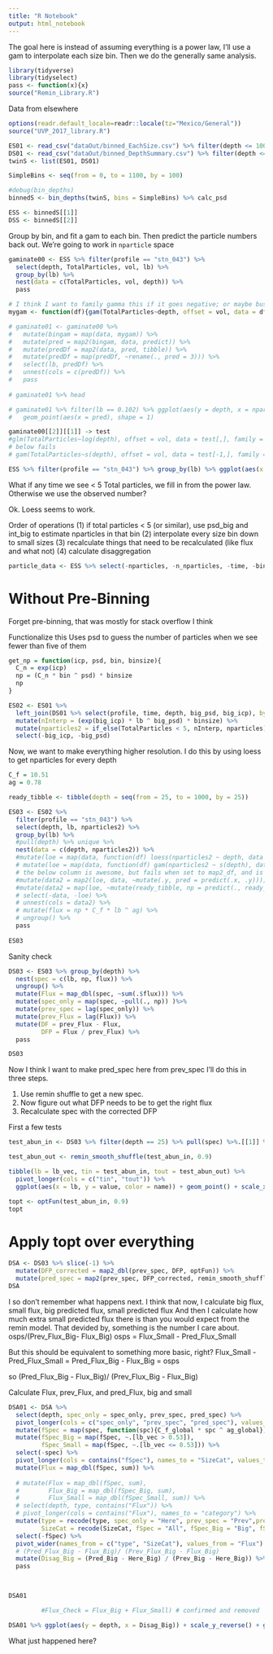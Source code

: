 ```yaml
---
title: "R Notebook"
output: html_notebook
---
```


The goal here is instead of assuming everything is a power law, I'll use a gam to interpolate each size bin.
Then we do the generally same analysis.

```r
library(tidyverse)
library(tidyselect)
pass <- function(x){x}
source("Remin_Library.R")
```

Data from elsewhere
```r
options(readr.default_locale=readr::locale(tz="Mexico/General"))
source("UVP_2017_library.R")

ES01 <- read_csv("dataOut/binned_EachSize.csv") %>% filter(depth <= 1000)
DS01 <- read_csv("dataOut/binned_DepthSummary.csv") %>% filter(depth <= 1000)
twinS <- list(ES01, DS01)
```

```r
SimpleBins <- seq(from = 0, to = 1100, by = 100)

#debug(bin_depths)
binnedS <- bin_depths(twinS, bins = SimpleBins) %>% calc_psd

ESS <- binnedS[[1]]
DSS <- binnedS[[2]]
```

Group by bin, and fit a gam to each bin.
Then predict the particle numbers back out.
We're going to work in `nparticle` space

```r
gaminate00 <- ESS %>% filter(profile == "stn_043") %>%
  select(depth, TotalParticles, vol, lb) %>%
  group_by(lb) %>% 
  nest(data = c(TotalParticles, vol, depth)) %>%
  pass

# I think I want to family gamma this if it goes negative; or maybe bust poisson back out
mygam <- function(df){gam(TotalParticles~depth, offset = vol, data = df, family = "poisson")} 

# gaminate01 <- gaminate00 %>% 
#   mutate(bingam = map(data, mygam)) %>%
#   mutate(pred = map2(bingam, data, predict)) %>%
#   mutate(predDf = map2(data, pred, tibble)) %>%
#   mutate(predDf = map(predDf, ~rename(., pred = 3))) %>%
#   select(lb, predDf) %>%
#   unnest(cols = c(predDf)) %>%
#   pass
  
# gaminate01 %>% head
```

```r
# gaminate01 %>% filter(lb == 0.102) %>% ggplot(aes(y = depth, x = nparticles)) + geom_point() + scale_y_reverse() +
#   geom_point(aes(x = pred), shape = 1)
```

```r
gaminate00[[2]][[1]] -> test
#glm(TotalParticles~log(depth), offset = vol, data = test[,], family = "poisson")
# below fails
# gam(TotalParticles~s(depth), offset = vol, data = test[-1,], family = poisson)
```

```r
ESS %>% filter(profile == "stn_043") %>% group_by(lb) %>% ggplot(aes(x = TotalParticles, y = depth, col = log(lb), group = lb)) + scale_y_reverse() + geom_point() + scale_x_log10() + scale_color_viridis_c() + geom_path() + geom_vline(xintercept = 5)
```

What if any time we see < 5 Total particles, we fill in from the power law. Otherwise we use the observed number?

Ok. Loess seems to work.

Order of operations
(1) if total particles < 5 (or similar), use psd_big and int_big to estimate nparticles in that bin
(2) interpolate every size bin down to small sizes
(3) recalculate things that need to be recalculated (like flux and what not)
(4) calculate disaggregation

```r
particle_data <- ESS %>% select(-nparticles, -n_nparticles, -time, -binsize)
```

# Without Pre-Binning
Forget pre-binning, that was mostly for stack overflow I think

Functionalize this
Uses psd to guess the number of particles when we see fewer than five of them
```r
get_np = function(icp, psd, bin, binsize){
  C_n = exp(icp)
  np = (C_n * bin ^ psd) * binsize
  np
}

ES02 <- ES01 %>%
  left_join(DS01 %>% select(profile, time, depth, big_psd, big_icp), by = c("profile", "time", "depth")) %>%
  mutate(nInterp = (exp(big_icp) * lb ^ big_psd) * binsize) %>%
  mutate(nparticles2 = if_else(TotalParticles < 5, nInterp, nparticles)) %>% 
  select(-big_icp, -big_psd)
```

Now, we want to make everything higher resolution.
I do this by using loess to get nparticles for every depth

```r

C_f = 10.51
ag = 0.78

ready_tibble <- tibble(depth = seq(from = 25, to = 1000, by = 25))

ES03 <- ES02 %>%
  filter(profile == "stn_043") %>%
  select(depth, lb, nparticles2) %>%
  group_by(lb) %>%
  #pull(depth) %>% unique %>%
  nest(data = c(depth, nparticles2)) %>%
  #mutate(loe = map(data, function(df) loess(nparticles2 ~ depth, data = df))) %>%
  # mutate(loe = map(data, function(df) gam(nparticles2 ~ s(depth), data = df, family = "Gamma"))) %>%
  # the below column is awesome, but fails when set to map2_df, and is not actually the right solution
  #mutate(data2 = map2(loe, data, ~mutate(.y, pred = predict(.x, .y)))) %>%
  #mutate(data2 = map(loe, ~mutate(ready_tibble, np = predict(., ready_tibble, type = "response")))) %>%
  # select(-data, -loe) %>%
  # unnest(cols = data2) %>%
  # mutate(flux = np * C_f * lb ^ ag) %>%
  # ungroup() %>%
  pass
  
ES03
```



Sanity check
```r

DS03 <- ES03 %>% group_by(depth) %>%
  nest(spec = c(lb, np, flux)) %>%
  ungroup() %>%
  mutate(Flux = map_dbl(spec, ~sum(.$flux))) %>%
  mutate(spec_only = map(spec, ~pull(., np)) )%>% 
  mutate(prev_spec = lag(spec_only)) %>%
  mutate(prev_Flux = lag(Flux)) %>%
  mutate(DF = prev_Flux - Flux, 
         DFP = Flux / prev_Flux) %>%
  pass

DS03
```

Now I think I want to make pred_spec here from prev_spec
I'll do this in three steps.

1) Use remin shuffle to get a new spec.
2) Now figure out what DFP needs to be to get the right flux
3) Recalculate spec with the corrected DFP

First a few tests
```r
test_abun_in <- DS03 %>% filter(depth == 25) %>% pull(spec) %>%.[[1]] %>% pull(np)
```

```r
test_abun_out <- remin_smooth_shuffle(test_abun_in, 0.9)
```

```r
tibble(lb = lb_vec, tin = test_abun_in, tout = test_abun_out) %>%
  pivot_longer(cols = c("tin", "tout")) %>%
  ggplot(aes(x = lb, y = value, color = name)) + geom_point() + scale_x_log10() + scale_y_log10() + cowplot::theme_cowplot()
```

```r
topt <- optFun(test_abun_in, 0.9)
topt
```

# Apply topt over everything

```r
DSA <- DS03 %>% slice(-1) %>%
  mutate(DFP_corrected = map2_dbl(prev_spec, DFP, optFun)) %>%
  mutate(pred_spec = map2(prev_spec, DFP_corrected, remin_smooth_shuffle))
DSA

```

I so don't remember what happens next.
I think that now, I calculate big flux, small flux, big predicted flux, small predicted flux
And then I calculate how much extra small predicted flux there is than you would expect from the remin model.
That devided by, something is the number I care about.
osps/(Prev_Flux_Big- Flux_Big)
osps =  Flux_Small - Pred_Flux_Small

But this should be equivalent to something more basic, right?
Flux_Small - Pred_Flux_Small = Pred_Flux_Big - Flux_Big = osps

so
(Pred_Flux_Big - Flux_Big)/ (Prev_Flux_Big - Flux_Big)

Calculate Flux, prev_Flux, and pred_Flux, big and small

```r
DSA01 <- DSA %>%
  select(depth, spec_only = spec_only, prev_spec, pred_spec) %>%
  pivot_longer(cols = c("spec_only", "prev_spec", "pred_spec"), values_to = "spec", names_to = "type") %>%
  mutate(fSpec = map(spec, function(spc){C_f_global * spc ^ ag_global})) %>%
  mutate(fSpec_Big = map(fSpec, ~.[lb_vec > 0.53]),
         fSpec_Small = map(fSpec, ~.[lb_vec <= 0.53])) %>%
  select(-spec) %>%
  pivot_longer(cols = contains("fSpec"), names_to = "SizeCat", values_to = "fSpec") %>%
  mutate(Flux = map_dbl(fSpec, sum)) %>%
  
  # mutate(Flux = map_dbl(fSpec, sum),
  #        Flux_Big = map_dbl(fSpec_Big, sum),
  #        Flux_Small = map_dbl(fSpec_Small, sum)) %>%
  # select(depth, type, contains("Flux")) %>%
  # pivot_longer(cols = contains("Flux"), names_to = "category") %>%
  mutate(type = recode(type, spec_only = "Here", prev_spec = "Prev",pred_spec = "Pred"),
         SizeCat = recode(SizeCat, fSpec = "All", fSpec_Big = "Big", fSpec_Small = "Small")) %>%
  select(-fSpec) %>%
  pivot_wider(names_from = c("type", "SizeCat"), values_from = "Flux") %>%
  # (Pred_Flux_Big - Flux_Big)/ (Prev_Flux_Big - Flux_Big)
  mutate(Disag_Big = (Pred_Big - Here_Big) / (Prev_Big - Here_Big)) %>%
  pass
  


DSA01

         #Flux_Check = Flux_Big + Flux_Small) # confirmed and removed
```

```r
DSA01 %>% ggplot(aes(y = depth, x = Disag_Big)) + scale_y_reverse() + geom_point()
```

What just happened here?